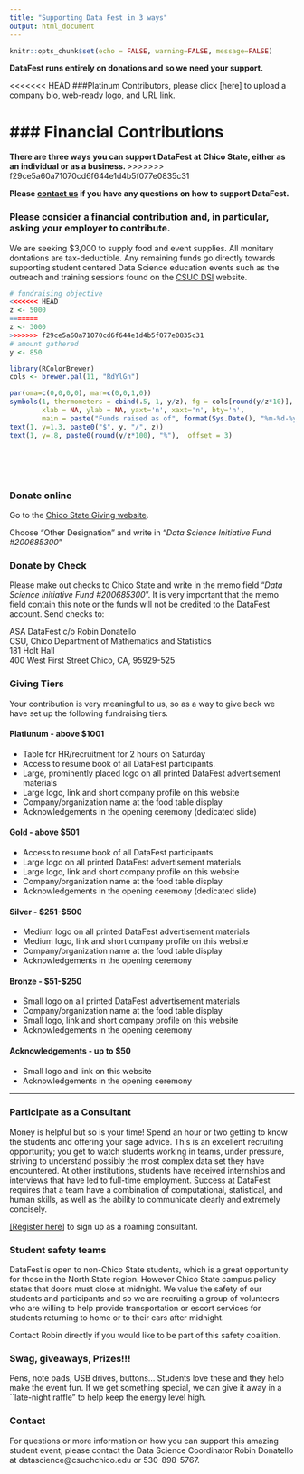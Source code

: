 ```yaml
---
title: "Supporting Data Fest in 3 ways"
output: html_document
---
```


```r
knitr::opts_chunk$set(echo = FALSE, warning=FALSE, message=FALSE)
```

**DataFest runs entirely on donations and so we need your support.**

<<<<<<< HEAD
###Platinum 
Contributors, please click [here] to upload a company bio, web-ready logo, and URL link.

### Financial Contributions
=======
**There are three ways you can support DataFest at Chico State, either as an individual or as a business. **
>>>>>>> f29ce5a60a71070cd6f644e1d4b5f077e0835c31

**Please [contact us](datascience@csuchico.edu) if you have any questions on how to support DataFest.**



### Please consider a financial contribution and, in particular, asking your employer to contribute.
We are seeking $3,000 to supply food and event supplies. All monitary dontations are tax-deductible. Any remaining funds go directly towards supporting student centered Data Science education events such as the outreach and training sessions found on the [CSUC DSI](http://datascience.csuchico.edu) website. 

<div class = "row">
<div class = "col-md-6">

```r
# fundraising objective
<<<<<<< HEAD
z <- 5000
=======
z <- 3000
>>>>>>> f29ce5a60a71070cd6f644e1d4b5f077e0835c31
# amount gathered
y <- 850

library(RColorBrewer)
cols <- brewer.pal(11, "RdYlGn")

par(oma=c(0,0,0,0), mar=c(0,0,1,0))
symbols(1, thermometers = cbind(.5, 1, y/z), fg = cols[round(y/z*10)], inches=3, 
        xlab = NA, ylab = NA, yaxt='n', xaxt='n', bty='n',  
        main = paste("Funds raised as of", format(Sys.Date(), "%m-%d-%y")))
text(1, y=1.3, paste0("$", y, "/", z))
text(1, y=.8, paste0(round(y/z*100), "%"),  offset = 3)
```
</div>
<div class = "col-md-6">

</br></br></br>

### Donate online
Go to the [Chico State Giving website](https://securelb.imodules.com/s/1751/wide.aspx?sid=1751&gid=2&pgid=405&cid=1058). 

Choose "Other Designation" and write in "_Data Science Initiative Fund #200685300_"

### Donate by Check

Please make out checks to Chico State and write in the memo field "_Data Science Initiative Fund #200685300_". It is very important that the memo field contain this note or the funds will not be credited to the DataFest account. Send checks to:

ASA DataFest c/o Robin Donatello  
CSU, Chico Department of Mathematics and Statistics  
181 Holt Hall  
400 West First Street 
Chico, CA, 95929-525


</div>
</div>

### Giving Tiers
Your contribution is very meaningful to us, so as a way to give back we have set up the following fundraising tiers. 

#### Platiunum - above $1001 
* Table for HR/recruitment for 2 hours on Saturday
* Access to resume book of all DataFest participants. 
* Large, prominently placed logo on all printed DataFest advertisement materials
* Large logo, link and short company profile on this website
* Company/organization name at the food table display
* Acknowledgements in the opening ceremony (dedicated slide)

#### Gold - above $501 
* Access to resume book of all DataFest participants. 
* Large logo on all printed DataFest advertisement materials
* Large logo, link and short company profile on this website
* Company/organization name at the food table display
* Acknowledgements in the opening ceremony (dedicated slide)


#### Silver - $251-$500 
* Medium logo on all printed DataFest advertisement materials
* Medium logo, link and short company profile on this website
* Company/organization name at the food table display
* Acknowledgements in the opening ceremony


#### Bronze - $51-$250 
* Small logo on all printed DataFest advertisement materials
* Company/organization name at the food table display
* Small logo, link and short company profile on this website
* Acknowledgements in the opening ceremony


#### Acknowledgements - up to $50 
* Small logo and link on this website
* Acknowledgements in the opening ceremony

---

### Participate as a Consultant

Money is helpful but so is your time! Spend an hour or two getting to know the students and offering your sage advice. This is an excellent recruiting opportunity; you get to watch students working in teams, under pressure, striving to understand possibly the most complex data set they have encountered. At other institutions, students have received internships and interviews that have led to full-time employment. Success at DataFest requires that a team have a combination of computational, statistical, and human skills, as well as the ability to communicate clearly and extremely concisely.

[[Register here]](https://goo.gl/forms/vvGg3NegVX0qqTvf2) to sign up as a roaming consultant. 

### Student safety teams

DataFest is open to non-Chico State students, which is a great opportunity for those in the North State region. However Chico State campus policy states that doors must close at midnight. We value the safety of our students and participants and so we are recruiting a group of volunteers who are willing to help provide transportation or escort services for students returning to home or to their cars after midnight.

Contact Robin directly if you would like to be part of this safety coalition.  

### Swag, giveaways, Prizes!!!

Pens, note pads, USB drives, buttons... Students love these and they help make the event fun. If we get something special, we can give it away in a ``late-night raffle" to help keep the energy level high.


### Contact 

For questions or more information on how you can support this amazing student event, please contact the Data Science Coordinator Robin Donatello at datascience@csuchchico.edu or 530-898-5767.

